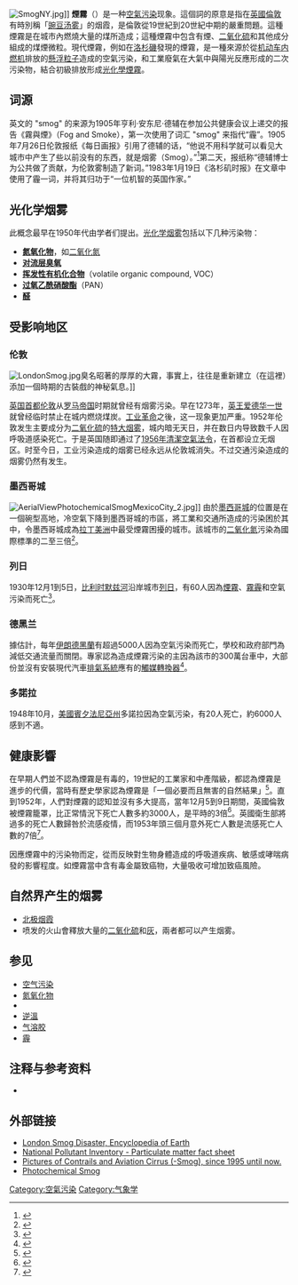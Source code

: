 {{About|[[現象|現象]]|軍事武器|煙霧彈}}
[[File:SmogNY.jpg|thumb]]]]
'''煙霧'''（{{lang-en|smog}}）是一种[[空氣污染|空氣污染]]现象。這個詞的原意是指在[[英國|英國]][[倫敦|倫敦]]有時別稱「[[豌豆汤雾|豌豆汤雾]]」的烟霞，是倫敦從19世紀到20世紀中期的嚴重問題。這種煙霧是在城市內燃燒大量的煤所造成；這種煙霧中包含有煙、[[二氧化硫|二氧化硫]]和其他成分組成的煤煙微粒。現代煙霧，例如在[[洛杉磯|洛杉磯]]發現的煙霧，是一種來源於從[[机动车|机动车]][[内燃机|内燃机]]排放的[[懸浮粒子|懸浮粒子]]造成的空氣污染，和工業廢氣在大氣中與陽光反應形成的二次污染物，結合初級排放形成[[光化學煙霧|光化學煙霧]]。

== 词源 ==

英文的 "smog" 的来源为1905年亨利·安东尼·德辅在参加公共健康会议上递交的报告《霧與煙》（Fog and Smoke），第一次使用了词汇 "smog" 来指代“霾”。1905年7月26日伦敦报纸《每日画报》引用了德辅的话，“他说不用科学就可以看见大城市中产生了些以前没有的东西，就是烟雾（Smog）。”<ref>{{cite book |url=http://www.psi.ch/ceg/PublicationsEN/Piazzesi,_PhD_thesis,_ETH_Zurich,_2006.pdf |first=Gaia |last=Piazzesi |year=2006 |title=The Catalytic Hydrolysis of Isocyanic Acid (HNCO) in the Urea-SCR Process |type=PhD Thesis |publisher=[[ETH_Zurich|ETH Zurich]] |access-date=2019-10-03 |archive-date=2017-12-01 |archive-url=https://web.archive.org/web/20171201131651/https://www.psi.ch/ceg/PublicationsEN/Piazzesi,_PhD_thesis,_ETH_Zurich,_2006.pdf |dead-url=no }}{{page needed|date=October 2013}}</ref>第二天，报纸称“德辅博士为公共做了贡献，为伦敦雾制造了新词。”1983年1月19日《洛杉矶时报》在文章中使用了霾一词，并将其归功于“一位机智的英国作家。”

== 光化学烟雾 ==
此概念最早在1950年代由学者们提出。[[光化学烟雾|光化学烟雾]]包括以下几种污染物：
* '''[[氮氧化物|氮氧化物]]'''，如[[二氧化氮|二氧化氮]]
* '''[[对流层臭氧|对流层臭氧]]'''
* '''[[挥发性有机物|挥发性有机化合物]]'''（volatile organic compound, VOC）
* '''[[过氧乙酰硝酸酯|过氧乙酰硝酸酯]]'''（PAN）
* '''[[醛|醛]]'''

== 受影响地区 ==
=== 伦敦 ===
{{seealso|1952年伦敦烟雾事件}}
[[File:LondonSmog.jpg|thumb]]臭名昭著的厚厚的大霧，事實上，往往是重新建立（在這裡）添加一個時期的古裝戲的神秘氣息。]]

[[英国|英国]][[首都|首都]][[伦敦|伦敦]]从[[罗马帝国|罗马帝国]]时期就曾经有烟雾污染。早在1273年，[[英国君主|英王]][[爱德华一世|爱德华一世]]就曾经临时禁止在城内燃烧煤炭。[[工业革命|工业革命]]之後，这一现象更加严重。1952年伦敦发生主要成分为[[二氧化硫|二氧化硫]]的[[1952年伦敦烟雾事件|特大烟雾]]，城内暗无天日，并在数日内导致数千人因呼吸道感染死亡。于是英国随即通过了[[1956年清潔空氣法令|1956年清潔空氣法令]]，在首都设立无烟区。时至今日，工业污染造成的烟雾已经永远从伦敦城消失。不过交通污染造成的烟雾仍然有发生。

=== 墨西哥城 ===
[[File:AerialViewPhotochemicalSmogMexicoCity_2.jpg|thumb]]]]
由於[[墨西哥城|墨西哥城]]的位置是在一個碗型高地，冷空氣下降到墨西哥城的市區，將工業和交通所造成的污染困於其中，令墨西哥城成為[[拉丁美洲|拉丁美洲]]中最受煙霧困擾的城市。該城市的[[二氧化氮|二氧化氮]]污染為國際標準的二至三倍<ref>{{cite web|url=http://www.sbg.ac.at/ipk/avstudio/pierofun/mexico/air.htm|title=Air pollution in Mexico City|last=Maricela Yip and Pierre Madl|first=|coauthors=|date=2000-12-14|publisher=University of Salzburg, Austria|accessdate=2011-05-03|deadurl=yes|archiveurl=https://web.archive.org/web/20101205084211/http://www.sbg.ac.at/ipk/avstudio/pierofun/mexico/air.htm|archivedate=2010-12-05}}</ref>。

=== 列日 ===
1930年12月1到5日，[[比利时|比利时]][[默兹河|默兹河]]沿岸城市[[列日|列日]]，有60人因為[[煙霧|煙霧]]、[[霧霾|霧霾]]和空氣污染而死亡<ref>{{cite journal |last1=Nemery |first1=Benoit |last2=Hoet |first2=Peter HM |last3=Nemmar |first3=Abderrahim |title=The Meuse Valley fog of 1930: an air pollution disaster |journal=The Lancet |date=2001-03-03 |volume=357 |issue=9257 |pages=704–708 |doi=10.1016/S0140-6736(00)04135-0 |url=https://www.thelancet.com/pdfs/journals/lancet/PIIS0140673600041350.pdf |accessdate=2021-06-11 |language=en |issn=0140-6736}}</ref>。

=== 德黑兰 ===
據估計，每年[[伊朗|伊朗]][[德黑蘭|德黑蘭]]有超過5000人因為空氣污染而死亡，學校和政府部門為減低交通流量而關閉。專家認為造成煙霧污染的主因為該市的300萬台車中，大部份並沒有安裝現代汽車[[排氣系統|排氣系統]]應有的[[觸媒轉換器|觸媒轉換器]]<ref>{{cite web|url=http://news.bbc.co.uk/2/hi/middle_east/4516430.stm|title=Hundreds treated over Tehran smog|last=|first=|coauthors=|date=2005-12-10|publisher=BBC News|accessdate=2011-05-03|archive-date=2021-04-18|archive-url=https://web.archive.org/web/20210418025328/http://news.bbc.co.uk/2/hi/middle_east/4516430.stm|dead-url=no}}</ref>。

=== 多諾拉 ===
{{seealso|多诺拉事件}}

1948年10月，[[美國|美國]][[賓夕法尼亞州|賓夕法尼亞州]]多諾拉因為空氣污染，有20人死亡，約6000人感到不適。

== 健康影響 ==
在早期人們並不認為煙霧是有毒的，19世紀的工業家和中產階級，都認為煙霧是進步的代價，當時有歷史學家認為煙霧是「一個必要而且無害的自然結果」<ref>{{cite journal |author1=Ian Douglas |author2=Rob Hodgson |author3=Nigel Lawson |title=Industry, environment and health through 200 years in Manchester |journal=Ecological Economics |date=2002-05-01 |volume=41 |issue=2 |page=246 |pages=235–255 |doi=10.1016/S0921-8009(02)00029-0 |url=https://www.sciencedirect.com/science/article/abs/pii/S0921800902000290 |accessdate=2021-06-09 |language=en |issn=0921-8009 |archive-date=2021-06-09 |archive-url=https://web.archive.org/web/20210609094006/https://www.sciencedirect.com/science/article/abs/pii/S0921800902000290 |dead-url=no }}</ref>。直到1952年，人們對煙霧的認知並沒有多大提高，當年12月5到9日期間，英國倫敦被煙霧籠罩，比正常情況下死亡人數多約3000人，是平時的3倍<ref>{{cite journal |title=Reassessment of the lethal London fog of 1952: novel indicators of acute and chronic consequences of acute exposure to air pollution. |journal=Environmental Health Perspectives |date=2001-06-01 |volume=109 |issue=suppl 3 |pages=389–394 |doi=10.1289/ehp.01109s3389 |url=https://ehp.niehs.nih.gov/doi/10.1289/ehp.01109s3389 |accessdate=2021-06-11 |language=en |archive-date=2021-06-11 |archive-url=https://web.archive.org/web/20210611105204/https://ehp.niehs.nih.gov/doi/10.1289/ehp.01109s3389 |dead-url=no }}</ref>。英國衛生部將過多的死亡人數歸咎於流感疫情，而1953年頭三個月意外死亡人數是流感死亡人數的7倍<ref>{{cite journal |last1=Bell |first1=Michelle L. |last2=Davis |first2=Devra Lee |title=Reassessment of the Lethal London Fog of 1952: Novel Indicators of Acute and Chronic Consequences of Acute Exposure to Air Pollution |journal=Environmental Health Perspectives |date=2001 |volume=109 |pages=389–394 |doi=10.2307/3434786 |url=https://www.jstor.org/stable/3434786 |language=en |issn=0091-6765 |access-date=2021-06-11 |archive-date=2021-06-11 |archive-url=https://web.archive.org/web/20210611105213/https://www.jstor.org/stable/3434786 |dead-url=no }}</ref>。

因應煙霧中的污染物而定，從而反映對生物身體造成的呼吸道疾病、敏感或哮喘病發的影響程度。如煙霧當中含有毒金屬致癌物，大量吸收可增加致癌風險。

== 自然界产生的烟雾 ==
* [[北极烟霞|北极烟霞]]
* 喷发的火山會釋放大量的[[二氧化硫|二氧化硫]]和[[火山灰|灰]]，兩者都可以产生烟雾。

== 参见 ==
{{Commons|Smog}}
{{div col|cols=3}}
* [[空气污染|空气污染]]
* [[氮氧化物|氮氧化物]]
* {{tsl|en|Criteria air contaminants|标准空气污染物}}
* [[逆溫|逆溫]]
* [[气溶胶|气溶胶]]
* [[霾|霾]]
{{div col end}}

== 注释与参考资料 ==
<div class=references-small>
<references/>
* {{cite news|url=http://www.bbc.co.uk/ww2peopleswar/stories/10/a4914010.shtml|title="When smog was a frequent occurrence"|publisher=[[BBC|BBC]] ''WW2 People's War''|date=2005-08-10|accessdate=2006-08-03|archive-date=2013-01-14|archive-url=https://archive.today/20130114055525/http://www.bbc.co.uk/ww2peopleswar/stories/10/a4914010.shtml|dead-url=no}}
</div>

== 外部链接 ==
{{wiktionary|煙霧|煙霞}}
* [http://www.eoearth.org/article/London_smog_disaster,_England London Smog Disaster, Encyclopedia of Earth] {{Wayback|url=http://www.eoearth.org/article/London_smog_disaster,_England |date=20130610174604 }} {{en}}
* [https://web.archive.org/web/20060614172751/http://www.npi.gov.au/database/substance-info/profiles/69.html National Pollutant Inventory - Particulate matter fact sheet] {{en}}
* [http://www.contrails.nl Pictures of Contrails and Aviation Cirrus (-Smog), since 1995 until now.] {{Wayback|url=http://www.contrails.nl/ |date=20210417032320 }} {{en}}
* [http://www.ausetute.com.au/photsmog.html Photochemical Smog] {{Wayback|url=http://www.ausetute.com.au/photsmog.html |date=20210417032329 }} {{en}}

{{主要天氣現象}}
{{亞洲污染}}
{{污染}}

[[Category:空氣污染|Category:空氣污染]]
[[Category:气象学|Category:气象学]]